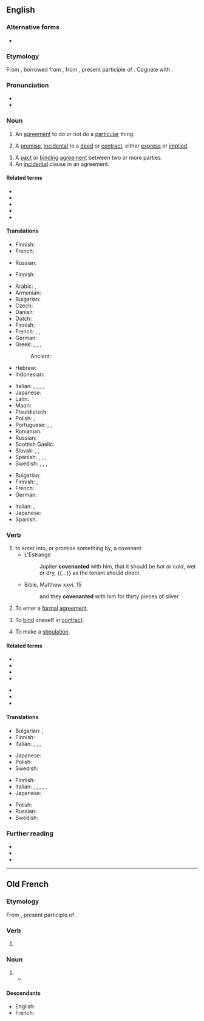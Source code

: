 ==English==
{{wikipedia}}

===Alternative forms===
* {{l|en|covenaunt}} {{qualifier|obsolete}}

===Etymology===
From {{inh|en|enm|-}}, borrowed from {{bor|en|fro|covenant||agreement}}, from {{der|en|la|conveniens|conveniēns, conveniēntem|agreeing, [[agreeable]], suitable, convenient}}, present participle of {{m|la|conveniō||to agree}}. Cognate with {{m|en|convenient}}.

===Pronunciation===
* {{IPA|/ˈkʌv.ən.ənt/|lang=en}}
* {{audio|en-us-covenant.ogg|Audio (US)|lang=en}}

===Noun===
{{en-noun}}

# {{lb|en|legal}} An [[agreement]] to do or not do a [[particular]] thing.
# {{lb|en|legal}} A [[promise]], [[incidental]] to a [[deed]] or [[contract]], either [[express]] or [[implied]].
# A [[pact]] or [[binding]] [[agreement]] between two or more parties.
# An [[incidental]] clause in an agreement.

====Related terms====
* {{l|en|Ark of the Covenant}}
* {{l|en|covenant of salt}}
* {{l|en|covenant of title}}
* {{l|en|New Covenant}}
* {{l|en|Old Covenant}}

====Translations====
{{trans-top|agreement to do or not to do}}
* Finnish: {{t+|fi|sopimus}}
* French: {{t+|fr|accord|m}}
{{trans-mid}}
{{trans-bottom}}
* Russian: {{t+|ru|договорённость|f}}

{{trans-top|promise incidental to a deed or contract}}
* Finnish: {{t+|fi|sitoumus}}
{{trans-mid}}
{{trans-bottom}}

{{trans-top|binding agreement}}
* Arabic: {{t|ar|ميثاق|m}}, {{t|ar|عَهْد|m}}
* Armenian: {{t+|hy|ուխտ}}
* Bulgarian: {{t+|bg|договор|m}}
* Czech: {{t+|cs|dohoda|f}}
* Danish: {{t|da|pagt}}
* Dutch: {{t+|nl|verbond|n}}
* Finnish: {{t+|fi|sitoumus}}
* French: {{t+|fr|pacte|m}}, {{t+|fr|convention|f}}, {{t+|fr|alliance|f}}
* German: {{t+|de|Bund|m}}
* Greek: {{t+|el|συμφωνία|f}}, {{t+|el|σύμφωνο|n}}, {{t+|el|συνθήκη|f}}, {{t+|el|σύμβαση|f}}
*: Ancient: {{t|grc|διαθήκη|tr=diathéké}}
* Hebrew: {{t+|he|ברית|f|tr=brit}}
* Indonesian: {{t+|id|perjanjian}}
{{trans-mid}}
* Italian: {{t+|it|patto|m}}, {{t|it|accordo solenne|m}}, {{t+|it|contratto|m}}, {{t+|it|convenzione|f}}, {{t+|it|alleanza|f}}
* Japanese: {{t+|ja|誓約|tr=seiyaku|sc=Jpan}}
* Latin: {{t|la|pactiō|f}}
* Maori: {{t|mi|kawenata}}
* Plautdietsch: {{t|pdt|Bunt|n}}
* Polish: {{t+|pl|ugoda|f}}, {{t+|pl|umowa|f}}
* Portuguese: {{t+|pt|pacto|m}}, {{t+|pt|contrato|m}}, {{t+|pt|promessa|f}}
* Romanian: {{t+|ro|legământ}}
* Russian: {{t+|ru|догово́р|m}}
* Scottish Gaelic: {{t|gd|cùmhnant|m}}
* Slovak: {{t|sk|pakt|m}}, {{t|sk|zmluva|f}}, {{t+|sk|dohoda|f}}
* Spanish: {{t+|es|convenio|m}}, {{t+|es|contrato|m}}, {{t+|es|alianza|f}}, {{t+|es|pacto|m}}
* Swedish: {{t+|sv|pakt|c}}, {{t+|sv|överenskommelse|c}}, {{t+|sv|förbund|n}}, {{t+|sv|avtal|n}}
{{trans-bottom}}

{{trans-top|incidental clause}}
* Bulgarian: {{t+|bg|спогодба|f}}
* Finnish: {{t+|fi|ehto}}, {{t|fi|sopimusehto}}
* French: {{t+|fr|clause|f}}
* German: {{t+|de|Zusage}}
{{trans-mid}}
* Italian: {{t|it|clausola accessoria|f}}, {{t|it|clausola secondaria|f}}
* Japanese: {{t|ja|特約|tr=tokuyaku|sc=Jpan}}
* Spanish: {{t+|es|cláusula|f}}
{{trans-bottom}}

===Verb===
{{en-verb}}

# to enter into, or promise something by, a covenant
#* L'Estrange
#*: Jupiter '''covenanted''' with him, that it should be hot or cold, wet or dry, {{...}} as the tenant should direct.
#* Bible, Matthew xxvi. 15
#*: and they '''covenanted''' with him for thirty pieces of silver
# {{lb|en|legal}} To enter a [[formal]] [[agreement]].
# {{lb|en|legal}} To [[bind]] oneself in [[contract]].
# {{lb|en|legal}} To make a [[stipulation]].

====Related terms====
{{top2}}
* {{l|en|convenience}}
* {{l|en|convenient}}
* {{l|en|convene}}
* {{l|en|convent}}
{{mid2}}
* {{l|en|convention}}
* {{l|en|covenable}}
* {{l|en|covenantee}}
{{bottom}}

====Translations====
{{trans-top|to enter into a covenant}}
* Bulgarian: {{t|bg|споразумявам се}}, {{t|bg|договарям се}}
* Finnish: {{t+|fi|sitoutua}}
* Italian: {{t+|it|accordarsi}}, {{t+|it|impegnarsi}}, {{t|it|convenzionarsi}}, {{t|it|allearsi}}
{{trans-mid}}
* Japanese: {{t|ja|約束する|tr=yakusokusuru|sc=Jpan}}
* Polish: {{t+|pl|umówić się}}
* Swedish: {{t+|sv|avtala}}
{{trans-bottom}}

{{trans-top|to enter a formal agreement}}
* Finnish: {{t+|fi|sitoutua}}
* Italian: {{t+|it|stipulare}}, {{t|it|convenire}}, {{t|it|stilare un accordo}}, {{t|it|sottoscrivere}}, {{t+|it|concludere}}, {{t+|it|contrarre}}
* Japanese: {{t|ja|契約する|tr=keiyakusuru|sc=Jpan}}
{{trans-mid}}
* Polish: {{t|pl|zawrzeć umowę}}
* Russian: {{t|ru|заключа́ть соглаше́ние}}
* Swedish: {{t+|sv|avtala}}
{{trans-bottom}}

===Further reading===
* {{R:Webster 1913}}
* {{R:Century 1911}}
* {{R:OneLook}}

----

==Old French==

===Etymology===
From {{inh|fro|la|conveniens|conveniēns, conveniēntem|agreeing, [[agreeable]], suitable, convenient}}, present participle of {{m|la|conveniō||to agree}}.

===Verb===
{{head|fro|present participle}}

# {{present participle of|covenir|lang=fro|nocat=1}}

===Noun===
{{fro-noun|m}}

# {{l|en|covenant}}
#* {{quote-book|year=circa 1150|author=Thomas d'Angleterre|title=Le Roman de Tristan|passage={{lang|fro|Del '''convenant''' vus deit membrer}}|translation=You must remember the convenant|page=220 (of the Champion Classiques edition, {{ISBN|2-7453-0520-4}}, line 2895}}

====Descendants====
* English: {{l|en|covenant}}
* French: {{l|fr|convenant}}